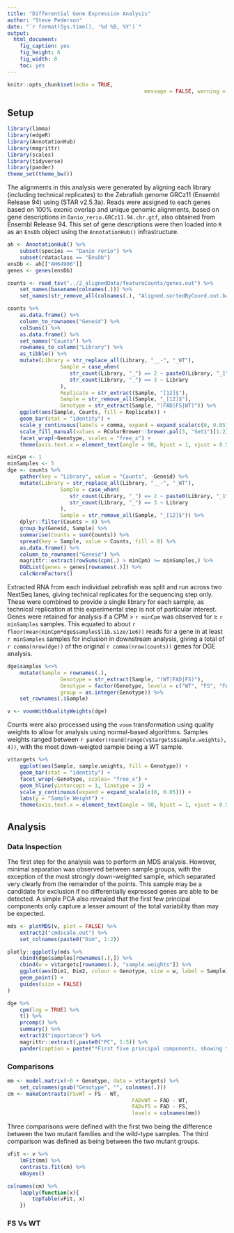 ```yaml
---
title: "Differential Gene Expression Analysis"
author: "Steve Pederson"
date: "`r format(Sys.time(), '%d %B, %Y')`"
output: 
  html_document: 
    fig_caption: yes
    fig_height: 6
    fig_width: 8
    toc: yes
---
```


```r
knitr::opts_chunk$set(echo = TRUE,
											message = FALSE, warning = FALSE)
```

## Setup

```r
library(limma)
library(edgeR)
library(AnnotationHub)
library(magrittr)
library(scales)
library(tidyverse)
library(pander)
theme_set(theme_bw())
```

The alignments in this analysis were generated by aligning each library (including technical replicates) to the Zebrafish genome GRCz11 (Ensembl Release 94) using (STAR v2.5.3a).
Reads were assigned to each genes based on 100% exonic overlap and unique genomic alignments, based on gene descriptions in `Danio_rerio.GRCz11.94.chr.gtf`, also obtained from Ensembl Release 94.
This set of gene descriptions were then loaded into `R` as an `EnsDb` object using the `AnnotationHub()` infrastructure.

```r
ah <- AnnotationHub() %>%
	subset(species == "Danio rerio") %>%
	subset(rdataclass == "EnsDb")
ensDb <- ah[["AH64906"]]
genes <- genes(ensDb)
```


```r
counts <- read_tsv("../2_alignedData/featureCounts/genes.out") %>%
	set_names(basename(colnames(.))) %>%
	set_names(str_remove_all(colnames(.), "Aligned.sortedByCoord.out.bam")) 
```

```r
counts %>% 
	as.data.frame() %>%
	column_to_rownames("Geneid") %>%
	colSums() %>%
	as.data.frame() %>%
	set_names("Counts") %>%
	rownames_to_column("Library") %>%
	as_tibble() %>%
	mutate(Library = str_replace_all(Library, "__-", "_WT"),
				 Sample = case_when(
				 	str_count(Library, "_") == 2 ~ paste0(Library, "_1"),
				 	str_count(Library, "_") == 3 ~ Library
				 ),
				 Replicate = str_extract(Sample, "[12]$"),
				 Sample = str_remove_all(Sample, "_[12]$"),
				 Genotype = str_extract(Sample, "(FAD|FS|WT)")) %>%
	ggplot(aes(Sample, Counts, fill = Replicate)) +
	geom_bar(stat = "identity") +
	scale_y_continuous(labels = comma, expand = expand_scale(c(0, 0.05))) +
	scale_fill_manual(values = RColorBrewer::brewer.pal(3, "Set1")[1:2]) +
	facet_wrap(~Genotype, scales = "free_x") +
	theme(axis.text.x = element_text(angle = 90, hjust = 1, vjust = 0.5))
```

```r
minCpm <- 1
minSamples <- 5
dge <- counts %>%
	gather(key = "Library", value = "Counts", -Geneid) %>%
	mutate(Library = str_replace_all(Library, "__-", "_WT"),
				 Sample = case_when(
				 	str_count(Library, "_") == 2 ~ paste0(Library, "_1"),
				 	str_count(Library, "_") == 3 ~ Library
				 ),
				 Sample = str_remove_all(Sample, "_[12]$")) %>%
	dplyr::filter(Counts > 0) %>%
	group_by(Geneid, Sample) %>%
	summarise(Counts = sum(Counts)) %>%
	spread(key = Sample, value = Counts, fill = 0) %>%
	as.data.frame() %>%
	column_to_rownames("Geneid") %>%
	magrittr::extract(rowSums(cpm(.) > minCpm) >= minSamples,) %>%
	DGEList(genes = genes[rownames(.)]) %>%
	calcNormFactors()
```

Extracted RNA from each individual zebrafish was split and run across two NextSeq lanes, giving technical replicates for the sequencing step only.
These were combined to provide a single library for each sample, as technical replication at this experimental step is not of particular interest.
Genes were retained for analysis if a CPM > `r minCpm` was observed for $\geq$ `r minSamples` samples.
This equated to about `r floor(mean(minCpm*dge$samples$lib.size/1e6))` reads for a gene in at least `r minSamples` samples for inclusion in downstream analysis, giving a total of `r comma(nrow(dge))` of the original `r comma(nrow(counts))` genes for DGE analysis.

```r
dge$samples %<>%
	mutate(Sample = rownames(.),
				 Genotype = str_extract(Sample, "(WT|FAD|FS)"),
				 Genotype = factor(Genotype, levels = c("WT", "FS", "FAD")),
				 group = as.integer(Genotype)) %>%
	set_rownames(.$Sample)
```

```r
v <- voomWithQualityWeights(dge)
```

Counts were also processed using the `voom` transformation using quality weights to allow for analysis using normal-based algorithms.
Samples weights ranged between `r pander(round(range(v$targets$sample.weights), 4))`, with the most down-weigted sample being a WT sample.

```r
v$targets %>% 
	ggplot(aes(Sample, sample.weights, fill = Genotype)) + 
	geom_bar(stat = "identity") + 
	facet_wrap(~Genotype, scales= "free_x") + 
	geom_hline(yintercept = 1, linetype = 2) +
	scale_y_continuous(expand = expand_scale(c(0, 0.05))) +
	labs(y = "Sample Weight") +
	theme(axis.text.x = element_text(angle = 90, hjust = 1, vjust = 0.5))
```


## Analysis

### Data Inspection

The first step for the analysis was to perform an MDS analysis.
However, minimal separation was observed between sample groups, with the exception of the most strongly down-weighted sample, which separated very clearly from the remainder of the points.
This sample may be a candidate for exclusion if no differentially expressed genes are able to be detected.
A simple PCA also revealed that the first few principal components only capture a lesser amount of the total variability than may be expected.

```r
mds <- plotMDS(v, plot = FALSE) %>%
	extract2("cmdscale.out") %>%
	set_colnames(paste0("Dim", 1:2))
```

```r
plotly::ggplotly(mds %>%
	cbind(dge$samples[rownames(.),]) %>%
	cbind(w = v$targets[rownames(.), "sample.weights"]) %>%
	ggplot(aes(Dim1, Dim2, colour = Genotype, size = w, label = Sample)) +
	geom_point() +
	guides(size = FALSE)
)
```

```r
dge %>%
	cpm(log = TRUE) %>%
	t() %>%
	prcomp() %>%
	summary() %>%
	extract2("importance") %>%
	magrittr::extract(,paste0("PC", 1:5)) %>%
	pander(caption = paste("*First five principal components, showing that the first two only account for", percent(.[3,2]), "of the total variance.*"))
```

### Comparisons

```r
mm <- model.matrix(~0 + Genotype, data = v$targets) %>%
	set_colnames(gsub("Genotype", "", colnames(.)))
cm <- makeContrasts(FSvWT = FS - WT,
										FADvWT = FAD - WT,
										FADvFS = FAD - FS,
										levels = colnames(mm))
```

Three comparisons were defined with the first two being the difference between the two mutant families and the wild-type samples.
The third comparison was defined as being between the two mutant groups.

```r
vFit <- v %>%
	lmFit(mm) %>%
	contrasts.fit(cm) %>%
	eBayes()
```

```r
colnames(cm) %>%
	lapply(function(x){
		topTable(vFit, x)
	})
```


### FS Vs WT

<!-- Is 4_FAD a WT sample? 1, 2, 3 & 6 all check out, but the C-C / G -G hetrozygous structure is not evident in this sample-->